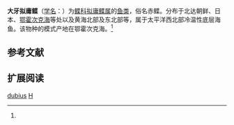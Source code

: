 {{Speciesbox
| name = 大牙拟庸鲽
| status = 
| status_system = 
| image = 
| genus = Hippoglossoides
| species = dubius
| authority = Schmidt, 1904<ref name=id8677>{{cite web| url =http://www.bioinfo.cn/db05/BjdwSpecies.php?action=view&id=8677| title =大牙拟庸鲽| work =中国动物物种编目数据库| publisher =中国科学院微生物研究所| author =中国科学院动物研究所| accessdate =2009-04-16| deadurl =yes| archiveurl =https://web.archive.org/web/20160305001103/http://www.bioinfo.cn/db05/BjdwSpecies.php?action=view&id=8677| archivedate =2016-03-05}}</ref>
}}

'''大牙拟庸鲽'''（[[学名|学名]]：{{lang|la|''Hippoglossoides dubius''}}）为[[鲽科|鲽科]][[拟庸鲽属|拟庸鲽属]]的[[鱼类|鱼类]]，俗名赤鲽。分布于北达朝鲜、日本、[[鄂霍次克海|鄂霍次克海]]等处以及黄海北部及东北部等，属于太平洋西北部冷温性底层海鱼。该物种的模式产地在鄂霍次克海。<ref name=id8677/>

== 参考文献 ==
{{reflist}}

== 扩展阅读 ==
{{refbegin}}
{{wikispecies-inline|Hippoglossoides dubius|大牙拟庸鲽}}
{{refend}}
{{Taxonbar|from=Q1046199}}

[[Category:拟庸鲽属|dubius]]
[[Category:1904年描述的魚類|H]]


{{鰈形目小作品}}